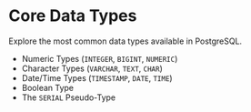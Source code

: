 # Core Data Types

Explore the most common data types available in PostgreSQL.

- Numeric Types (`INTEGER`, `BIGINT`, `NUMERIC`)
- Character Types (`VARCHAR`, `TEXT`, `CHAR`)
- Date/Time Types (`TIMESTAMP`, `DATE`, `TIME`)
- Boolean Type
- The `SERIAL` Pseudo-Type
